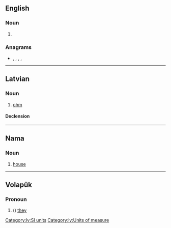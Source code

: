 {{also|OMS}}
==English==

===Noun===
{{head|en|noun plural form}}

# {{plural of|om|lang=en}}

===Anagrams===
* {{l|en|MOS}}, {{l|en|mos'}}, {{l|en|moś}}, {{l|en|SMO}}, {{l|en|som}}

----

==Latvian==

===Noun===
{{lv-noun|m|1}}

# [[ohm]]

====Declension====
{{lv-decl-noun|om|s|1st|extrawidth=-60}}

[[Category:lv:SI units‎]]
[[Category:lv:Units of measure]]

----

==Nama==

===Noun===
{{naq-noun|f|om}}

# [[house]]

----

==Volapük==

===Pronoun===
{{head|vo|pronoun form}}

# ({{inflection of|om||nom|p|lang=vo}}) [[they]] {{qualifier|all masculine}}